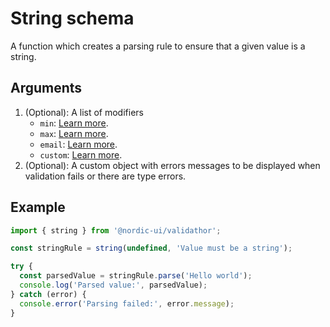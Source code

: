 # String schema

A function which creates a parsing rule to ensure that a given value is a string.

## Arguments

1. (Optional): A list of modifiers
   - `min`: [Learn more](/modifiers/min).
   - `max`: [Learn more](/modifiers/max).
   - `email`: [Learn more](/modifiers/email).
   - `custom`: [Learn more](/modifiers/custom).
2. (Optional): A custom object with errors messages to be displayed when validation fails or there are type errors.

## Example

```ts
import { string } from '@nordic-ui/validathor';

const stringRule = string(undefined, 'Value must be a string');

try {
  const parsedValue = stringRule.parse('Hello world');
  console.log('Parsed value:', parsedValue);
} catch (error) {
  console.error('Parsing failed:', error.message);
}
```